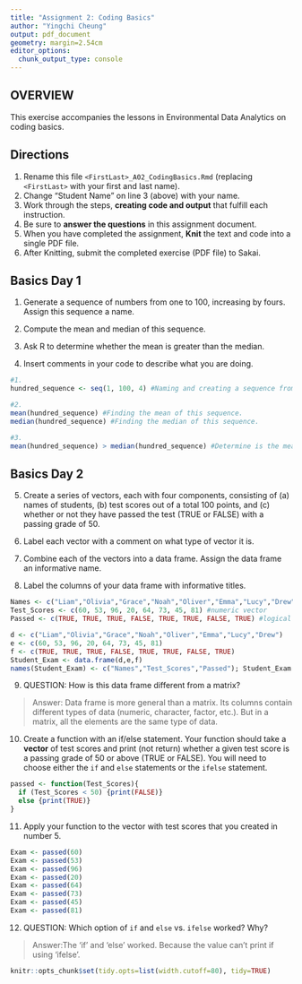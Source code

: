 ```yaml
---
title: "Assignment 2: Coding Basics"
author: "Yingchi Cheung"
output: pdf_document
geometry: margin=2.54cm
editor_options: 
  chunk_output_type: console
---
```


## OVERVIEW

This exercise accompanies the lessons in Environmental Data Analytics on coding basics.

## Directions

1.  Rename this file `<FirstLast>_A02_CodingBasics.Rmd` (replacing `<FirstLast>` with your first and last name).
2.  Change "Student Name" on line 3 (above) with your name.
3.  Work through the steps, **creating code and output** that fulfill each instruction.
4.  Be sure to **answer the questions** in this assignment document.
5.  When you have completed the assignment, **Knit** the text and code into a single PDF file.
6.  After Knitting, submit the completed exercise (PDF file) to Sakai.

## Basics Day 1

1.  Generate a sequence of numbers from one to 100, increasing by fours. Assign this sequence a name.

2.  Compute the mean and median of this sequence.

3.  Ask R to determine whether the mean is greater than the median.

4.  Insert comments in your code to describe what you are doing.

```r
#1. 
hundred_sequence <- seq(1, 100, 4) #Naming and creating a sequence from 1 to 100, increasing by 4.

#2. 
mean(hundred_sequence) #Finding the mean of this sequence.
median(hundred_sequence) #Finding the median of this sequence.

#3. 
mean(hundred_sequence) > median(hundred_sequence) #Determine is the mean greater than the median.

```

## Basics Day 2

5.  Create a series of vectors, each with four components, consisting of (a) names of students, (b) test scores out of a total 100 points, and (c) whether or not they have passed the test (TRUE or FALSE) with a passing grade of 50.

6.  Label each vector with a comment on what type of vector it is.

7.  Combine each of the vectors into a data frame. Assign the data frame an informative name.

8.  Label the columns of your data frame with informative titles.

```r
Names <- c("Liam","Olivia","Grace","Noah","Oliver","Emma","Lucy","Drew") #character vector
Test_Scores <- c(60, 53, 96, 20, 64, 73, 45, 81) #numeric vector
Passed <- c(TRUE, TRUE, TRUE, FALSE, TRUE, TRUE, FALSE, TRUE) #logical vector

d <- c("Liam","Olivia","Grace","Noah","Oliver","Emma","Lucy","Drew")
e <- c(60, 53, 96, 20, 64, 73, 45, 81)
f <- c(TRUE, TRUE, TRUE, FALSE, TRUE, TRUE, FALSE, TRUE)
Student_Exam <- data.frame(d,e,f)
names(Student_Exam) <- c("Names","Test_Scores","Passed"); Student_Exam
```

9.  QUESTION: How is this data frame different from a matrix?

> Answer: Data frame is more general than a matrix. Its columns contain different types of data (numeric, character, factor, etc.). But in a matrix, all the elements are the same type of data.

10. Create a function with an if/else statement. Your function should take a **vector** of test scores and print (not return) whether a given test score is a passing grade of 50 or above (TRUE or FALSE). You will need to choose either the `if` and `else` statements or the `ifelse` statement. 

```r
passed <- function(Test_Scores){
  if (Test_Scores < 50) {print(FALSE)}
  else {print(TRUE)}
}
```

11. Apply your function to the vector with test scores that you created in number 5.

```r
Exam <- passed(60)
Exam <- passed(53)
Exam <- passed(96)
Exam <- passed(20)
Exam <- passed(64)
Exam <- passed(73)
Exam <- passed(45)
Exam <- passed(81)
```

12. QUESTION: Which option of `if` and `else` vs. `ifelse` worked? Why?

> Answer:The 'if' and 'else' worked. Because the value can't print if using 'ifelse'.

```r
knitr::opts_chunk$set(tidy.opts=list(width.cutoff=80), tidy=TRUE)
```
